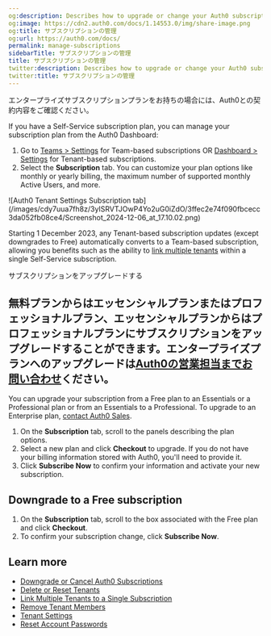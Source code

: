 ```yaml
---
og:description: Describes how to upgrade or change your Auth0 subscription.
og:image: https://cdn2.auth0.com/docs/1.14553.0/img/share-image.png
og:title: サブスクリプションの管理
og:url: https://auth0.com/docs/
permalink: manage-subscriptions
sidebarTitle: サブスクリプションの管理
title: サブスクリプションの管理
twitter:description: Describes how to upgrade or change your Auth0 subscription.
twitter:title: サブスクリプションの管理
---
```


エンタープライズサブスクリプションプランをお持ちの場合には、Auth0との契約内容をご確認ください。

If you have a Self-Service subscription plan, you can manage your subscription plan from the <Tooltip tip="Auth0 Dashboard: Auth0's main product to configure your services." cta="View Glossary" href="/docs/glossary?term=Auth0+Dashboard">Auth0 Dashboard</Tooltip>:

1. Go to [Teams > Settings](https://accounts.auth0.com) for Team-based subscriptions OR [Dashboard > Settings](https://manage.auth0.com/#/tenant/general) for Tenant-based subscriptions.
2. Select the **Subscription** tab. You can customize your plan options like monthly or yearly billing, the maximum number of supported monthly Active Users, and more.

<Frame>![Auth0 Tenant Settings Subscription tab](/images/cdy7uua7fh8z/3yISRVTJOwP4Yo2uG0iZdO/3ffec2e74f090fbcecc3da052fb08ce4/Screenshot_2024-12-06_at_17.10.02.png)</Frame>

Starting 1 December 2023, any Tenant-based subscription updates (except downgrades to Free) automatically converts to a Team-based subscription, allowing you benefits such as the ability to [link multiple tenants](/docs/get-started/auth0-teams/tenant-management) within a single Self-Service subscription.

サブスクリプションをアップグレードする

## 無料プランからはエッセンシャルプランまたはプロフェッショナルプラン、エッセンシャルプランからはプロフェッショナルプランにサブスクリプションをアップグレードすることができます。エンタープライズプランへのアップグレードは[Auth0の営業担当までお問い合わせ]()ください。

You can upgrade your subscription from a Free plan to an Essentials or a Professional plan or from an Essentials to a Professional. To upgrade to an Enterprise plan, [contact Auth0 Sales](https://auth0.com/get-started?place=header&type=button&text=talk%20to%20sales).

1. On the **Subscription** tab, scroll to the panels describing the plan options.
2. Select a new plan and click **Checkout** to upgrade. If you do not have your billing information stored with Auth0, you'll need to provide it.
3. Click **Subscribe Now** to confirm your information and activate your new subscription.

## Downgrade to a Free subscription

1. On the **Subscription** tab, scroll to the box associated with the Free plan and click **Checkout**.
2. To confirm your subscription change, click **Subscribe Now**.

## Learn more

* [Downgrade or Cancel Auth0 Subscriptions](/docs/troubleshoot/customer-support/manage-subscriptions/downgrade-or-cancel-subscriptions)
* [Delete or Reset Tenants](/docs/troubleshoot/customer-support/manage-subscriptions/delete-or-reset-tenant)
* [Link Multiple Tenants to a Single Subscription](/docs/get-started/auth0-overview/create-tenants/child-tenants)
* [Remove Tenant Members](/docs/get-started/manage-dashboard-access/remove-dashboard-users)
* [Tenant Settings](/docs/get-started/tenant-settings)
* [Reset Account Passwords](/docs/troubleshoot/customer-support/reset-account-passwords)